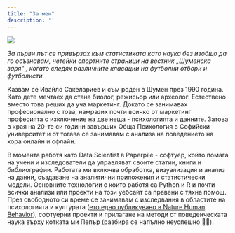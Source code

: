 ```yaml
---
title: "За мен"
description: ''
---
```


![](static/photo_is.jpg)

<aside>

*За първи път се привързах към статистиката като наука без изобщо да го осъзнавам, четейки спортните страници на вестник „Шуменска заря" , когато следях различните класации на футболни отбори и футболисти.*

</aside>

Казвам се Ивайло Сакелариев и съм роден в Шумен през 1990 година. Като дете мечтаех да стана биолог, режисьор или археолог. Естествено вместо това реших да уча маркетинг. Докато се занимавах професионално с това, намразих почти всичко от маркетинг професията с изключение на две неща - психологията и данните. Затова в края на 20-те си години завърших Обща Психология в Софийски университет и от тогава се занимавам с анализа на поведението на хора онлайн и офлайн.

В момента работя като Data Scientist в Paperpile - софтуер, който помага на учени и изследователи да управляват своите статии, книги и библиографии. Работата ми включва обработка, визуализация и анализ на данни, създаване на аналитични приложения и статистически модели. Основните технологии с които работя са Python и R и почти всички анализи или проекти на този уебсайт са правени с тяхна помощ. През свободното си време се занимавам с изследвания в областите на психологията и културата ([ето едно публикувано в Nature Human Behavior](https://www.nature.com/articles/s41562-021-01092-x)), софтуерни проекти и прилагане на методи от поведенческата наука върху котката ми Пепър (разбира се напълно неуспешно 🤷‍♂️).
